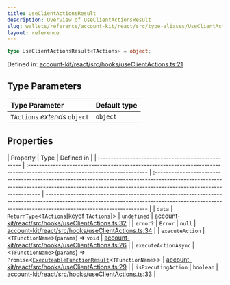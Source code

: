 ```yaml
---
title: UseClientActionsResult
description: Overview of UseClientActionsResult
slug: wallets/reference/account-kit/react/src/type-aliases/UseClientActionsResult
layout: reference
---
```


```ts
type UseClientActionsResult<TActions> = object;
```

Defined in: [account-kit/react/src/hooks/useClientActions.ts:21](https://github.com/alchemyplatform/aa-sdk/blob/49e74eee8606f480b200b4612d00d950da8a8742/account-kit/react/src/hooks/useClientActions.ts#L21)

## Type Parameters

| Type Parameter                | Default type |
| :---------------------------- | :----------- |
| `TActions` _extends_ `object` | `object`     |

## Properties

| Property                                           | Type                                                                                                                       | Defined in                                                                                                                                                                                        |
| :------------------------------------------------- | :------------------------------------------------------------------------------------------------------------------------- | :------------------------------------------------------------------------------------------------------------------------------------------------------------------------------------------------ | ------------------------------------------------------------------------------------------------------------------------------------------------------------------------------------------------- |
| <a id="data" /> `data`                             | `ReturnType`\<`TActions`\[keyof `TActions`]>                                                                               | `undefined`                                                                                                                                                                                       | [account-kit/react/src/hooks/useClientActions.ts:32](https://github.com/alchemyplatform/aa-sdk/blob/49e74eee8606f480b200b4612d00d950da8a8742/account-kit/react/src/hooks/useClientActions.ts#L32) |
| <a id="error" /> `error?`                          | `Error`                                                                                                                    | `null`                                                                                                                                                                                            | [account-kit/react/src/hooks/useClientActions.ts:34](https://github.com/alchemyplatform/aa-sdk/blob/49e74eee8606f480b200b4612d00d950da8a8742/account-kit/react/src/hooks/useClientActions.ts#L34) |
| <a id="executeaction" /> `executeAction`           | \<`TFunctionName`>(`params`) => `void`                                                                                     | [account-kit/react/src/hooks/useClientActions.ts:26](https://github.com/alchemyplatform/aa-sdk/blob/49e74eee8606f480b200b4612d00d950da8a8742/account-kit/react/src/hooks/useClientActions.ts#L26) |
| <a id="executeactionasync" /> `executeActionAsync` | \<`TFunctionName`>(`params`) => `Promise`\<[`ExecuteableFunctionResult`](ExecuteableFunctionResult.mdx)\<`TFunctionName`>> | [account-kit/react/src/hooks/useClientActions.ts:29](https://github.com/alchemyplatform/aa-sdk/blob/49e74eee8606f480b200b4612d00d950da8a8742/account-kit/react/src/hooks/useClientActions.ts#L29) |
| <a id="isexecutingaction" /> `isExecutingAction`   | `boolean`                                                                                                                  | [account-kit/react/src/hooks/useClientActions.ts:33](https://github.com/alchemyplatform/aa-sdk/blob/49e74eee8606f480b200b4612d00d950da8a8742/account-kit/react/src/hooks/useClientActions.ts#L33) |

